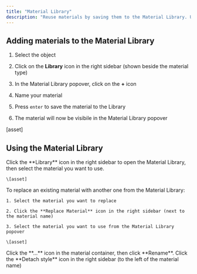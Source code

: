 ```yaml
---
title: "Material Library"
description: "Reuse materials by saving them to the Material Library. Use the Material Library to stay organized, create a design system, and bulk update materials."
---
```


## Adding materials to the Material Library

1. Select the object

2. Click on the **Library** icon in the right sidebar (shown beside the material type)

3. In the Material Library popover, click on the **+** icon

4. Name your material

5. Press `enter` to save the material to the Library

6. The material will now be visibile in the Material Library popover

\[asset]

## Using the Material Library

<AccordionGroup>
  <Accordion title="Using Library materials" defaultOpen={false}>
    Click the **Library** icon in the right sidebar to open the Material Library, then select the material you want to use.&#x20;

    \[asset]
  </Accordion>

  <Accordion title="Replacing Library materials" defaultOpen={false}>
    To replace an existing material with another one from the Material Library:

    1. Select the material you want to replace

    2. Click the **Replace Material** icon in the right sidebar (next to the material name)

    3. Select the material you want to use from the Material Library popover

    \[asset]
  </Accordion>

  <Accordion title="Renaming Library materials" defaultOpen={false}>
    Click the **…** icon in the material container, then click **Rename**.
  </Accordion>

  <Accordion title="Detaching Library materials" defaultOpen={false}>
    Click the **Detach style** icon in the right sidebar (to the left of the material name)
  </Accordion>
</AccordionGroup>